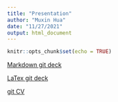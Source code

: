 ```yaml
---
title: "Presentation"
author: "Muxin Hua"
date: "11/27/2021"
output: html_document
---
```


```r
knitr::opts_chunk$set(echo = TRUE)
```

[Markdown git deck](https://stat850-unl.github.io/12-presentation-Hiiiua/Hw12_markdown.html)

[LaTex git deck](https://stat850-unl.github.io/12-presentation-Hiiiua/Hw12-LaTex.pdf)

[git CV](https://stat850-unl.github.io/12-presentation-Hiiiua/resume.pdf)


